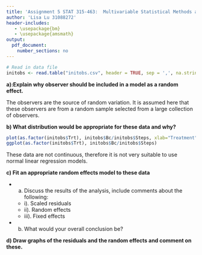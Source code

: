```yaml
---
title: 'Assignment 5 STAT 315-463:  Multivariable Statistical Methods and Applications'
author: 'Lisa Lu 31088272'
header-includes:
   - \usepackage{bm}
   - \usepackage{amsmath}
output: 
  pdf_document:
    number_sections: no
---
```



```r
# Read in data file
initobs <- read.table("initobs.csv", header = TRUE, sep = ',', na.strings = "na")
```

**a):Explain why observer should be included in a model as a random effect.**

The observers are the source of random variation. It is assumed here that these 
observers are from a random sample selected from a large collection of observers.

**b) What distribution would be appropriate for these data and why?**
```r
plot(as.factor(initobs$Trt), initobs$Bc/initobs$Steps, xlab="Treatment",ylab="Prob of having weed")
ggplot(as.factor(initobs$Trt), initobs$Bc/initobs$Steps)
```
These data are not continuous, therefore it is not very suitable to use normal linear regression models. 


**c) Fit an appropriate random effects model to these data**

* a. Discuss the results of the analysis, include comments about the following:
  + i). Scaled residuals
  + ii). Random effects
  + iii). Fixed effects
* b. What would your overall conclusion be?

**d) Draw graphs of the residuals and the random effects and comment on these.**
